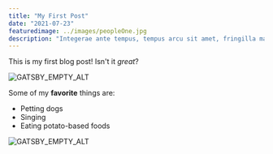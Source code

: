 ```yaml
---
title: "My First Post"
date: "2021-07-23"
featuredimage: ../images/peopleOne.jpg
description: "Integerae ante tempus, tempus arcu sit amet, fringilla magnin nibh et, eleifend pretium purus. Ut pretium eros ligula, ac lacinia felis condimentum vel. Praes urna ornare, lobortis sem ut, iaculis"
---
```


This is my first blog post! Isn't it *great*?

![GATSBY_EMPTY_ALT](../images/droneTwo.jpg)

Some of my **favorite** things are:

* Petting dogs
* Singing
* Eating potato-based foods

![GATSBY_EMPTY_ALT](../images/droneFour.jpg)